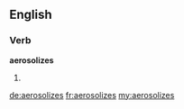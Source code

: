 ==English==

===Verb===
'''aerosolizes'''

# {{third-person singular of|aerosolize}}

[[de:aerosolizes]]
[[fr:aerosolizes]]
[[my:aerosolizes]]